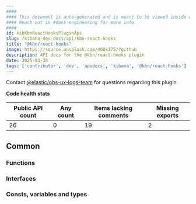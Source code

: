 ```yaml
---
####
#### This document is auto-generated and is meant to be viewed inside our experimental, new docs system.
#### Reach out in #docs-engineering for more info.
####
id: kibKbnReactHooksPluginApi
slug: /kibana-dev-docs/api/kbn-react-hooks
title: "@kbn/react-hooks"
image: https://source.unsplash.com/400x175/?github
description: API docs for the @kbn/react-hooks plugin
date: 2025-03-30
tags: ['contributor', 'dev', 'apidocs', 'kibana', '@kbn/react-hooks']
---
```




Contact [@elastic/obs-ux-logs-team](https://github.com/orgs/elastic/teams/obs-ux-logs-team) for questions regarding this plugin.

**Code health stats**

| Public API count  | Any count | Items lacking comments | Missing exports |
|-------------------|-----------|------------------------|-----------------|
| 26 | 0 | 19 | 2 |

## Common

### Functions
<DocDefinitionList data={kbnReactHooksObj.common.functions}/>

### Interfaces
<DocDefinitionList data={kbnReactHooksObj.common.interfaces}/>

### Consts, variables and types
<DocDefinitionList data={kbnReactHooksObj.common.misc}/>

